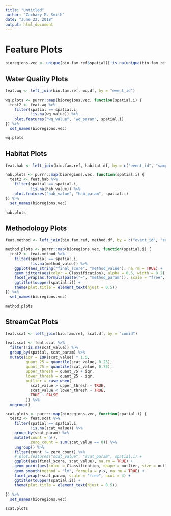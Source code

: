 ```yaml
---
title: "Untitled"
author: "Zachary M. Smith"
date: "June 22, 2018"
output: html_document
---
```


# Feature Plots
```r
bioregions.vec <- unique(bio.fam.ref$spatial)[!is.na(unique(bio.fam.ref$spatial))]
```


## Water Quality Plots
```r
feat.wq <- left_join(bio.fam.ref, wq.df, by = "event_id")
```

```r
wq.plots <- purrr::map(bioregions.vec, function(spatial.i) {
  test2 <- feat.wq %>%
    filter(spatial == spatial.i,
           !is.na(wq_value)) %>%
    plot.features("wq_value", "wq_param", spatial.i)
}) %>%
  set_names(bioregions.vec)

wq.plots
```

## Habitat Plots
```r
feat.hab <- left_join(bio.fam.ref, habitat.df, by = c("event_id", "sample_number"))
```

```r
hab.plots <- purrr::map(bioregions.vec, function(spatial.i) {
  test2 <- feat.hab %>%
    filter(spatial == spatial.i,
           !is.na(hab_value)) %>%
    plot.features("hab_value", "hab_param", spatial.i)
}) %>%
  set_names(bioregions.vec)

hab.plots
```

## Methodology Plots
```r
feat.method <- left_join(bio.fam.ref, method.df, by = c("event_id", "sample_number"))
```

```r
method.plots <- purrr::map(bioregions.vec, function(spatial.i) {
  test2 <- feat.method %>%
    filter(spatial == spatial.i,
           !is.na(method_value)) %>%
    ggplot(aes_string("final_score", "method_value"), na.rm = TRUE) +
    geom_jitter(aes(color = Classification), alpha = 0.5, width = 0.2) +
    facet_wrap(as.formula(paste("~", "method_param")), scale = "free", ncol = 4) +
    ggtitle(toupper(spatial.i)) +
    theme(plot.title = element_text(hjust = 0.5))
}) %>%
  set_names(bioregions.vec)

method.plots
```


## StreamCat Plots
```r
feat.scat <- left_join(bio.fam.ref, scat.df, by = "comid")
```

```r
feat.scat <- feat.scat %>% 
  filter(!is.na(scat_value)) %>% 
  group_by(spatial, scat_param) %>% 
  mutate(iqr = IQR(scat_value) * 1.5,
         quant_25 = quantile(scat_value, 0.25),
         quant_75 = quantile(scat_value, 0.75),
         upper_thresh = quant_75 + iqr,
         lower_thresh = quant_25 - iqr,
         outlier = case_when(
           scat_value > upper_thresh ~ TRUE,
           scat_value < lower_thresh ~ TRUE,
           TRUE ~ FALSE
         )) %>% 
  ungroup()
```

```r

scat.plots <- purrr::map(bioregions.vec, function(spatial.i) {
  test2 <- feat.scat %>%
    filter(spatial == spatial.i,
           !is.na(scat_value)) %>%
    group_by(scat_param) %>%
    mutate(count = n(),
           zero_count = sum(scat_value == 0)) %>%
    ungroup() %>%
    filter(count != zero_count) %>%
    # plot.features("scat_value", "scat_param", spatial.i) +
    ggplot(aes(final_score, scat_value), na.rm = TRUE) +
    geom_point(aes(color = Classification, shape = outlier, size = outlier), alpha = 0.5) +
    geom_smooth(method = "lm", formula = y~x, na.rm = TRUE) +
    facet_wrap(~scat_param, scale = "free", ncol = 4) +
    ggtitle(toupper(spatial.i)) +
    theme(plot.title = element_text(hjust = 0.5))
    
}) %>%
  set_names(bioregions.vec)

scat.plots

```

